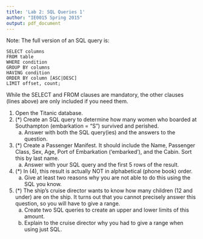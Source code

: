 ```yaml
---
title: 'Lab 2: SQL Queries 1'
author: "IE0015 Spring 2015"
output: pdf_document
---
```


Note: The full version of an SQL query is:

```
SELECT columns
FROM table
WHERE condition
GROUP BY columns
HAVING condition
ORDER BY column [ASC|DESC]
LIMIT offset, count;
```

While the SELECT and FROM clauses are mandatory, the other clauses (lines above) are only included if you need them.


1.  Open the Titanic database.
2.  (*) Create an SQL query to determine how many women who boarded at Southampton (embarkation = "S") survived and perished.
    a. Answer with both the SQL query(ies) and the answers to the question.
3.  (*) Create a Passenger Manifest. It should include the Name, Passenger Class, Sex, Age, Port of Embarkation ('embarked'), and the Cabin. Sort this by last name.  
    a. Answer with your SQL query and the first 5 rows of the result.
4.  (*) In (4), this result is actually NOT in alphabetical (phone book) order.  
    a. Give at least two reasons why you are not able to do this using the SQL you know.
5.  (*) The ship's cruise director wants to know how many children (12 and under) are on the ship. It turns out that you cannot precisely answer this question, so you will have to give a range.
    a.  Create two SQL queries to create an upper and lower limits of this amount.
    b.  Explain to the cruise director why you had to give a range when using just SQL.
